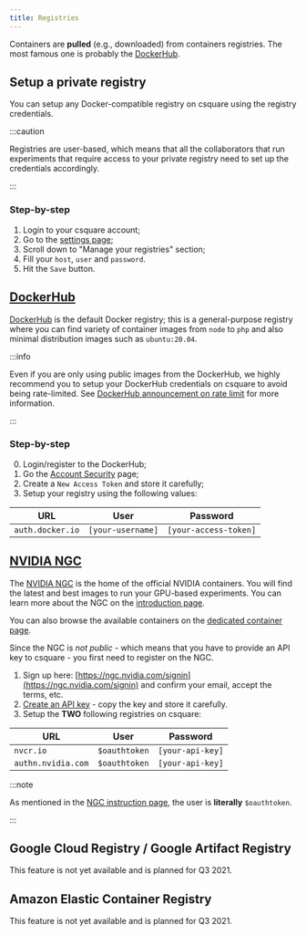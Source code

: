 ```yaml
---
title: Registries
---
```



Containers are **pulled** (e.g., downloaded) from containers registries. The most famous one is probably the [DockerHub](https://hub.docker.com/).

## Setup a private registry

You can setup any Docker-compatible registry on csquare using the registry credentials.

:::caution

Registries are user-based, which means that all the collaborators that run experiments that require access to your private registry need to set up the credentials accordingly.

:::

<VideoPlayer src="https://cdn.csquare.run/docs/webm/registry-setup.webm" />

### Step-by-step

1. Login to your csquare account;
2. Go to the [settings page](https://csquare.run/settings);
3. Scroll down to "Manage your registries" section;
4. Fill your `host`, `user` and `password`.
5. Hit the `Save` button.

## [DockerHub](https://hub.docker.com)

[DockerHub](https://hub.docker.com) is the default Docker registry; this is a general-purpose registry where you can find variety of container images from `node` to `php` and also minimal distribution images such as `ubuntu:20.04`.

:::info

Even if you are only using public images from the DockerHub, we highly recommend you to setup your DockerHub credentials on csquare to avoid being rate-limited.
See [DockerHub announcement on rate limit](https://www.docker.com/increase-rate-limits) for more information.

:::

### Step-by-step

0. Login/register to the DockerHub;
1. Go the [Account Security](https://hub.docker.com/settings/security) page;
2. Create a `New Access Token` and store it carefully;
3. Setup your registry using the following values:

| URL              | User              | Password              |
| ---------------- | ----------------- | --------------------- |
| `auth.docker.io` | `[your-username]` | `[your-access-token]` |

## [NVIDIA NGC](https://ngc.nvidia.com/catalog/containers)

The [NVIDIA NGC](https://ngc.nvidia.com) is the home of the official NVIDIA containers. You will find the latest and best images to run your GPU-based experiments.
You can learn more about the NGC on the [introduction page](https://ngc.nvidia.com/catalog/collections/nvidia:gettingstarted).

You can also browse the available containers on the [dedicated container page](https://ngc.nvidia.com/catalog/containers).

Since the NGC is _not public_ - which means that you have to provide an API key to csquare - you first need to register on the NGC.

1. Sign up here: [https://ngc.nvidia.com/signin](https://ngc.nvidia.com/signin) and confirm your email, accept the terms, etc.
2. [Create an API key](https://ngc.nvidia.com/setup/api-key) - copy the key and store it carefully.
3. Setup the **TWO** following registries on csquare:

| URL                | User          | Password         |
| ------------------ | ------------- | ---------------- |
| `nvcr.io`          | `$oauthtoken` | `[your-api-key]` |
| `authn.nvidia.com` | `$oauthtoken` | `[your-api-key]` |

:::note

As mentioned in the [NGC instruction page](https://ngc.nvidia.com/setup/api-key), the user is **literally** `$oauthtoken`.

:::

## Google Cloud Registry / Google Artifact Registry

This feature is not yet available and is planned for Q3 2021.

## Amazon Elastic Container Registry

This feature is not yet available and is planned for Q3 2021.
